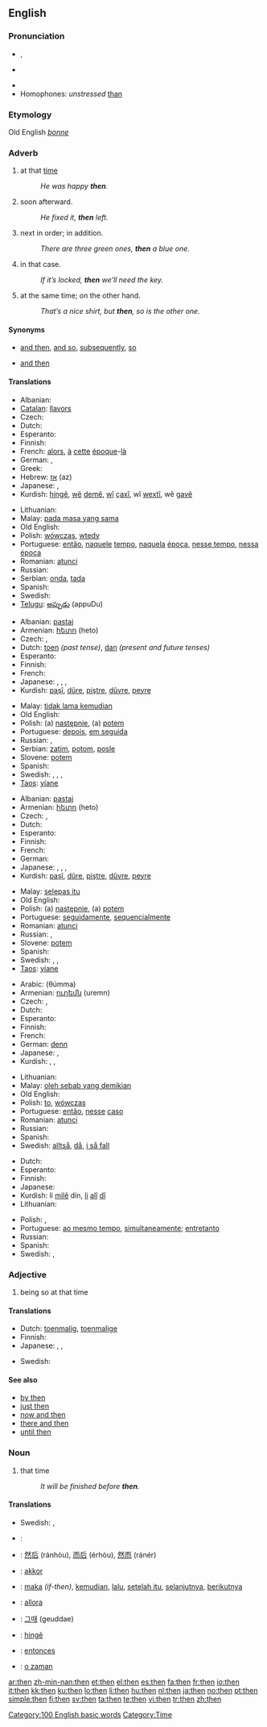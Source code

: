 ==English==

{{rank|like|little|now|78|then|A|should|can}}

===Pronunciation===
* {{a|UK|US}} {{IPA|/ðɛn/}}, {{SAMPA|/DEn/}}
* {{a|Canada}} {{IPA|/ðen/}}
* {{audio|en-us-then.ogg|Audio (US)}}
* Homophones: ''unstressed'' [[than]]<!-- (distinguished in WEAE: /ðæn/) -->
*: {{rhymes|ɛn}}

===Etymology===
Old English ''[[þonne]]''

===Adverb===
{{en-adv|-}}

# at that [[time]]
#: ''He was happy '''then'''.''
# soon afterward.
#: ''He fixed it, '''then''' left.''
# next in order; in addition.
#: ''There are three green ones, '''then''' a blue one.''
# in that case.
#: ''If it’s locked, '''then''' we’ll need the key.''
# at the same time; on the other hand.
#: ''That’s a nice shirt, but '''then''', so is the other one.''

====Synonyms====
* {{sense|soon afterward}} [[and then]], [[and so]], [[subsequently]], [[so]]
* {{sense|next in order}} [[and then]]

====Translations====
{{trans-top|at that time}}
* Albanian: {{t+|sq|atëherë|xs=Albanian}}
* [[Catalan]]: [[llavors]]
* Czech: {{t+|cs|tehdy}}
* Dutch: {{t+|nl|toen}}
* Esperanto: {{t-|eo|tiam|xs=Esperanto}}
* Finnish: {{t|fi|silloin}}
* French: [[alors]], [[à]] [[cette]] [[époque]]-[[là]]
* German: {{t+|de|dann}}, {{t+|de|damals}}
* Greek: {{t+|el|τότε|sc=Grek}}
* Hebrew: [[אז]] (az)
* Japanese: {{t|ja|そのとき|tr=sono toki|sc=Jpan}}, {{t|ja|その時点|tr=sono jiten|sc=Jpan}}
* Kurdish: [[hingê]], [[wê]] [[dem|demê]], [[wî]] [[çax|çaxî]], wî [[wext|wextî]], wê [[gav|gavê]]
{{trans-mid}}
* Lithuanian: {{t|lt|tada}}
* Malay: [[pada masa yang sama]]
* Old English: {{t-|ang|þa|alt=þā|xs=Old English}}
* Polish: [[wówczas]], [[wtedy]]
* Portuguese: [[então]], [[naquele]] [[tempo]], [[naquela]] [[época]], [[nesse tempo]], [[nessa]] [[época]]
* Romanian: [[atunci]]
* Russian: {{t+|ru|тогда|tr=togdá|sc=Cyrl}}
* Serbian: [[onda]], [[tada]]
* Spanish: {{t+|es|entonces}}
* Swedish: {{t+|sv|då}}
* [[Telugu]]: [[అప్పుడు]] (appuDu)
{{trans-bottom}}

{{trans-top|soon afterward}}
* Albanian: [[pastaj]]
* Armenian: [[հետո]] (heto)
* Czech: {{t+|cs|pak}}, {{t-|cs|potom}}
* Dutch: [[toen]] ''(past tense)'', [[dan]] ''(present and future tenses)''
* Esperanto: {{t-|eo|tiam|xs=Esperanto}}
* Finnish: {{t|fi|sitten}}
* French: {{t+|fr|puis}}
* Japanese: {{t|ja|それから|tr=sorekara|sc=Jpan}}, {{t|ja|その後|tr=sono ato|sc=Jpan}}, {{t|ja|その後|tr=sono go|sc=Jpan}}, {{t-|ja|そして|tr=soshite|sc=Jpan}}
* Kurdish: [[paşî]], [[dûre]], [[piştre]], [[dûvre]], [[peyre]]
{{trans-mid}}
* Malay: [[tidak lama kemudian]]
* Old English: {{t-|ang|þa|alt=þā|xs=Old English}}
* Polish: (a) [[następnie]], (a) [[potem]]
* Portuguese: [[depois]], [[em seguida]]
* Russian: {{t+|ru|затем|tr=zatém|sc=Cyrl}}, {{t+|ru|потом|tr=potóm|sc=Cyrl}}
* Serbian: [[zatim]], [[potom]], [[posle]]
* Slovene: [[potem]]
* Spanish: {{t-|es|luego}}
* Swedish: {{t-|sv|därpå}}, {{t+|sv|sen}}, {{t+|sv|sedan}}, {{t+|sv|så}}
* [[Taos]]: [[yíane]]
{{trans-bottom}}

{{trans-top|next in order}}
* Albanian: [[pastaj]]
* Armenian: [[հետո]] (heto)
* Czech: {{t+|cs|pak}}, {{t-|cs|potom}}
* Dutch: {{t+|nl|dan}}
* Esperanto: {{t-|eo|tiam|xs=Esperanto}}
* Finnish: {{t|fi|sitten}}
* French: {{t+|fr|puis}}
* German: {{t+|de|danach}}
* Japanese: {{t|ja|それから|tr=sorekara|sc=Jpan}}, {{t|ja|その後|tr=sono ato|sc=Jpan}}, {{t|ja|その後|tr=sono go|sc=Jpan}}, {{t|ja|次に|tr=tsugini|sc=Jpan}}
* Kurdish: [[paşî]], [[dûre]], [[piştre]], [[dûvre]], [[peyre]]
{{trans-mid}}
* Malay: [[selepas itu]]
* Old English: {{t-|ang|þa|alt=þā|xs=Old English}}
* Polish: (a) [[następnie]], (a) [[potem]]
* Portuguese: [[seguidamente]], [[sequencialmente]]
* Romanian: [[atunci]]
* Russian: {{t+|ru|затем|tr=zatém|sc=Cyrl}}, {{t+|ru|потом|tr=potóm|sc=Cyrl}}
* Slovene: [[potem]]
* Spanish: {{t-|es|después}}
* Swedish: {{t+|sv|dessutom}}, {{t+|sv|sen}}, {{t+|sv|sedan}}
* [[Taos]]: [[yíane]]
{{trans-bottom}}

{{trans-top|in that case}}
* Arabic: {{Arab|[[ثم]]}} (θúmma)
* Armenian: [[ուրեմն]] (uremn)
* Czech: {{t+|cs|pak}}, {{t-|cs|potom}}
* Dutch: {{t+|nl|dan}}
* Esperanto: {{t-|eo|tiam|xs=Esperanto}}
* Finnish: {{t|fi|niin}}
* French: {{t+|fr|alors}}
* German: [[denn]]
* Japanese: {{t|ja|そのとき|tr=sonotoki|sc=Jpan}}, {{t-|ja|だから|tr=dakara|sc=Jpan}}
* Kurdish: {{t+|ku|pa}}, {{t+|ku|de}}, {{t+|ku|madem}}
{{trans-mid}}
* Lithuanian: {{t|lt|tada}}
* Malay: [[oleh sebab yang demikian]]
* Old English: {{t-|ang|þa|alt=þā|xs=Old English}}
* Polish: [[to]], [[wówczas]]
* Portuguese: [[então]], [[nesse]] [[caso]]
* Romanian: [[atunci]]
* Russian: {{t+|ru|тогда|tr=togdá|sc=Cyrl}}
* Spanish: {{t+|es|entonces}}
* Swedish: [[alltså]], [[då]], [[i så fall]]
{{trans-bottom}}

{{trans-top|at the same time; on the other hand}}
* Dutch: {{t|nl|trouwens}}
* Esperanto: {{t-|eo|tamen|xs=Esperanto}}
* Finnish: {{t|fi|toisaalta}}
* Japanese: {{t|ja|そのとき|tr=sonotoki|sc=Jpan}}
* Kurdish: li [[mil|milê]] din, [[li]] [[alî]] [[dî]]
* Lithuanian: {{t|lt|tada}}
{{trans-mid}}
* Polish: {{t+|pl|również}}, {{t+|pl|także}}
* Portuguese: [[ao mesmo tempo]], [[simultaneamente]]; [[entretanto]]
* Russian: {{t+|ru|тогда|tr=togdá|sc=Cyrl}}
* Spanish: {{t+|es|también}}
* Swedish: {{t-|sv|samtidigt}}, {{t+|sv|å andra sidan}}
{{trans-bottom}}

===Adjective===
{{en-adj|-}}

# being so at that time

====Translations====
{{trans-top|being so at that time}}
* Dutch: [[toenmalig]], [[toenmalige]]
* Finnish: {{t-|fi|silloinen}}
* Japanese: {{t|ja|当時|tr=touji|sc=Jpan}}, {{t|ja|そのとき|tr=sono toki|sc=Jpan}}, {{t|ja|その時点|tr=sono jiten|sc=Jpan}}
{{trans-mid}}
* Swedish: {{t-|sv|dåvarande}}
{{trans-bottom}}

====See also====
* [[by then]]
* [[just then]]
* [[now and then]]
* [[there and then]]
* [[until then]]

===Noun===
{{en-noun|-}}

# that time
#: ''It will be finished before '''then'''.''

====Translations====
{{trans-top|being so at that time}}
* Swedish: {{t+|sv|dess}}, {{t+|sv|då}}
{{trans-mid}}
{{trans-bottom}}

{{checktrans-top}}
* {{ttbc|Arabic}}: {{Arab|[[ثم]]}} {{unicode|(θúmma)}}
* {{ttbc|Chinese}}: [[然后]] (ránhòu), [[而后]] (érhòu), [[然而]] (ránér)
* {{ttbc|Hungarian}}: [[akkor]]
* {{ttbc|Indonesian}}: [[maka]] ''(if-then)'', [[kemudian]], [[lalu]], [[setelah itu]], [[selanjutnya]], [[berikutnya]]
* {{ttbc|Italian}}: [[allora]]
* {{ttbc|Korean}}: [[그때]] (geuddae)
* {{ttbc|Kurdish}}: [[hingê]]
* {{ttbc|Spanish}}: [[entonces]]
* {{ttbc|Turkish}}: [[o zaman]]
{{checktrans-bottom}}

[[Category:100 English basic words]]
[[Category:Time]]

[[ar:then]]
[[zh-min-nan:then]]
[[et:then]]
[[el:then]]
[[es:then]]
[[fa:then]]
[[fr:then]]
[[io:then]]
[[it:then]]
[[kk:then]]
[[ku:then]]
[[lo:then]]
[[li:then]]
[[hu:then]]
[[nl:then]]
[[ja:then]]
[[no:then]]
[[pt:then]]
[[simple:then]]
[[fi:then]]
[[sv:then]]
[[ta:then]]
[[te:then]]
[[vi:then]]
[[tr:then]]
[[zh:then]]